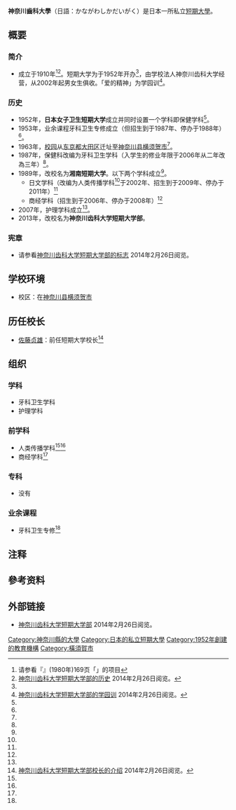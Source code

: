 {{大学(日本) 
| 国=日本
| 大学名=神奈川齿科大学
| ふりがな=かながわしかだいがく
| 英称=Shonan Junior College
| 画像=Kanagawashikauniv.jpg
| 图像大小=
| 画像説明=神奈川齿科大学[[校园|校园]]
| 大学设置年=1952年
| 创立年=1910年
| 学校种別=私立
| 设置者=学校法人神奈川齿科大学
| 本部所在地=[[神奈川县|神奈川县]][[横须贺市|横须贺市]]稻冈町82
| キャンパス={{JPN}}<br />[[神奈川县|神奈川县]][[横须贺市|横须贺市]]
| 学部=现在的[[科系|学科]]<br>　牙科卫生学科<br>　护理学科<br>前学科<br>　人类传播学科<ref group="注" name="人类传播学科">日语:{{lang|ja|ヒューマンコミュニケーション学科}}</ref><ref group="注" name="人类传播学科招生">招生到2009年、停办于2011年。</ref><br>　商经学科<ref group="注" name="商经学科招生">招生到2006年、停办于2008年。</ref><br>　业余课程<br>　　牙科卫生专修<ref group="注" name="业余课程牙科卫生专修招生">招生到1987年、停办于1988年。</ref>
| 研究科=
| 大学の略称=
| 网站=http://www.kdu.ac.jp/
}}
{{Portal|大學|Nuvola apps file-manager.png}}
'''神奈川齒科大學'''（日語：かながわしかだいがく）是日本一所私立[[短期大學|短期大學]]。

== 概要 ==
=== 简介 ===
* 成立于1910年<ref name="日本の私立短期大学">请参看『{{lang|ja|日本の私立短期大学}}』(1980年)169页「{{lang|ja|日本女子衛生短期大学}}」的项目{{ja}}</ref><ref name="短期大学的历史">[http://www.kdu.ac.jp/corporation/system/ 神奈川齿科大学短期大学部的历史] {{webarchive|url=https://web.archive.org/web/20160117040646/http://www.kdu.ac.jp/corporation/system/ |date=2016-01-17 }}{{ja}}2014年2月26日阅览。</ref>。短期大学为于1952年开办<ref name="短期大学的历史"/>，由学校法人神奈川齿科大学经营，从2002年起男女生俱收。「爱的精神」为学园训<ref name="学园训">[http://www.kdu.ac.jp/corporation/mission/ 神奈川齿科大学短期大学部的学园训] {{webarchive|url=https://web.archive.org/web/20160117041429/http://www.kdu.ac.jp/corporation/mission/ |date=2016-01-17 }}{{ja}}2014年2月26日阅览。</ref>。
=== 历史 ===
* 1952年，'''日本女子卫生短期大学'''成立并同时设置一个学科即保健学科<ref name="短期大学的历史"/>。
* 1953年，业余课程牙科卫生专修成立（但招生到于1987年、停办于1988年）<ref name="短期大学的历史"/>。
* 1963年，[[校园|校园]]从[[东京都|东京都]][[大田区|大田区]]迁址至[[神奈川县|神奈川县]][[横须贺市|横须贺市]]<ref name="短期大学的历史"/>。　
* 1987年，保健科改编为牙科卫生学科（入学生的修业年限于2006年从二年改為三年）<ref name="短期大学的历史"/>。
* 1989年，改校名为'''湘南短期大学'''。以下两个学科成立<ref name="短期大学的历史"/>。
** 日文学科（改编为人类传播学科<ref group="注" name="人类传播学科"/>于2002年、招生到于2009年、停办于2011年）<ref name="短期大学的历史"/>
** 商经学科（招生到于2006年、停办于2008年）<ref name="短期大学的历史"/>
* 2007年，护理学科成立<ref name="短期大学的历史"/>。
* 2013年，改校名为'''神奈川齿科大学短期大学部'''。
=== 宪章 ===
* 请参看[http://www.kdu.ac.jp/ 神奈川齿科大学短期大学部的标志] {{Wayback|url=http://www.kdu.ac.jp/ |date=20210425140904 }} {{ja}} 2014年2月26日阅览。

== 学校环境==
* 校区：在[[神奈川县|神奈川县]][[横须贺市|横须贺市]]
== 历任校长 ==
* [[佐藤贞雄|佐藤贞雄]]：前任短期大学校长<ref name="短期大学校长">[http://www.kdu.ac.jp/corporation/presidents_message/ 神奈川齿科大学短期大学部校长的介绍] {{webarchive|url=https://web.archive.org/web/20160116190846/http://www.kdu.ac.jp/corporation/presidents_message/ |date=2016-01-16 }}{{ja}}2014年2月26日阅览。</ref>

== 组织 ==
=== 学科 ===
* 牙科卫生学科
* 护理学科

=== 前学科 ===
* 人类传播学科<ref group="注" name="人类传播学科"/><ref group="注" name="人类传播学科招生"/>
* 商经学科<ref group="注" name="商经学科招生"/>

=== 专科 ===
* 没有

=== 业余课程 ===
* 牙科卫生专修<ref group="注" name="业余课程牙科卫生专修招生"/>

== 注释 ==
{{reflist|group="注"}}

== 參考资料 ==
{{reflist}}

== 外部链接 ==
{{commons category|Shonan Junior College}}
* [http://www.kdu.ac.jp/index.html 神奈川齿科大学短期大学部] {{Wayback|url=http://www.kdu.ac.jp/index.html |date=20170422135458 }}{{ja}}2014年2月26日阅览。

[[Category:神奈川縣的大學|Category:神奈川縣的大學]]
[[Category:日本的私立短期大學|Category:日本的私立短期大學]]
[[Category:1952年創建的教育機構|Category:1952年創建的教育機構]]
[[Category:橫須賀市|Category:橫須賀市]]